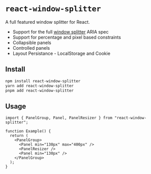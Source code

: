 # `react-window-splitter`

A full featured window splitter for React.

- Support for the full [window splitter](https://www.w3.org/WAI/ARIA/apg/patterns/windowsplitter/) ARIA spec
- Support for percentage and pixel based constraints
- Collapsible panels
- Controlled panels
- Layout Persistance - LocalStorage and Cookie

## Install

```bash
npm install react-window-splitter
yarn add react-window-splitter
pnpm add react-window-splitter
```

## Usage

```tsx
import { PanelGroup, Panel, PanelResizer } from "react-window-splitter";

function Example() {
  return (
    <PanelGroup>
      <Panel min="130px" max="400px" />
      <PanelResizer />
      <Panel min="130px" />
    </PanelGroup>
  );
}
```